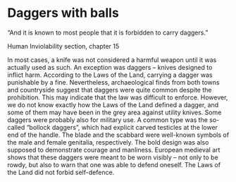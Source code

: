 

# Daggers with balls

“And it is known to most people that it is forbidden to carry daggers.”

Human Inviolability section, chapter 15

In most cases, a knife was not considered a harmful weapon until it was actually used as such. An exception was daggers – knives designed to inflict harm. According to the Laws of the Land, carrying a dagger was punishable by a fine. Nevertheless, archaeological finds from both towns and countryside suggest that daggers were quite common despite the prohibition. This may indicate that the law was difficult to enforce. However, we do not know exactly how the Laws of the Land defined a dagger, and some of them may have been in the grey area against utility knives. Some daggers were probably also for military use. A common type was the so-called “bollock daggers”, which had explicit carved testicles at the lower end of the handle. The blade and the scabbard were well-known symbols of the male and female genitalia, respectively. The bold design was also supposed to demonstrate courage and manliness. European medieval art shows that these daggers were meant to be worn visibly – not only to be rowdy, but also to warn that one was able to defend oneself. The Laws of the Land did not forbid self-defence.
